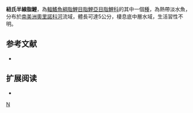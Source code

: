 {{Speciesbox 
| taxon = Hemigrammus newboldi
| status = NE
| status_system = IUCN3.1
| authority =  [[Fernández-Yépez|Fernández-Yépez]], 1949
| synonyms = *''Hyphessobrycon newboldi''<br /><small>Fernández-Yépez, 1949</small>
*''Ramirezella newboldi''<br /><small>Fernández-Yépez, 1949</small>
}}
'''紐氏半線脂鯉'''，為[[輻鰭魚綱|輻鰭魚綱]][[脂鯉目|脂鯉目]][[脂鯉亞目|脂鯉亞目]][[脂鯉科|脂鯉科]]的其中一個[[種|種]]，為熱帶淡水魚，分布於[[南美洲|南美洲]][[奧里諾科河|奧里諾科河]]流域，體長可達5公分，棲息底中層水域，生活習性不明。

==参考文献==
{{refbegin}}
*{{FishBase_species|genus=Hemigrammus|species=newboldi|year=2013|month=12}}
{{refend}}

== 扩展阅读 ==
{{refbegin}}
*{{wikispecies-inline|Hemigrammus newboldi|紐氏半線脂鯉}}
{{refend}}
{{Taxonbar|from=Q2889630}}

[[Category:半線脂鯉屬|N]]


{{魚類小作品}}